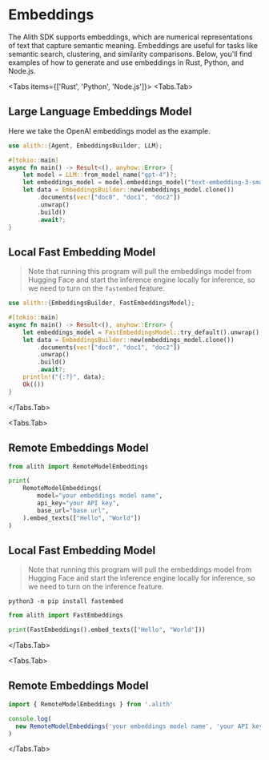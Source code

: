 
# Embeddings

The Alith SDK supports embeddings, which are numerical representations of text that capture semantic meaning. Embeddings are useful for tasks like semantic search, clustering, and similarity comparisons. Below, you'll find examples of how to generate and use embeddings in Rust, Python, and Node.js.

<Tabs items={['Rust', 'Python', 'Node.js']}>
  <Tabs.Tab>

## Large Language Embeddings Model

Here we take the OpenAI embeddings model as the example.

```rust
use alith::{Agent, EmbeddingsBuilder, LLM};

#[tokio::main]
async fn main() -> Result<(), anyhow::Error> {
    let model = LLM::from_model_name("gpt-4")?;
    let embeddings_model = model.embeddings_model("text-embedding-3-small");
    let data = EmbeddingsBuilder::new(embeddings_model.clone())
        .documents(vec!["doc0", "doc1", "doc2"])
        .unwrap()
        .build()
        .await?;
}
```

## Local Fast Embedding Model

> Note that running this program will pull the embeddings model from Hugging Face and start the inference engine locally for inference, so we need to turn on the `fastembed` feature.

```rust
use alith::{EmbeddingsBuilder, FastEmbeddingsModel};

#[tokio::main]
async fn main() -> Result<(), anyhow::Error> {
    let embeddings_model = FastEmbeddingsModel::try_default().unwrap();
    let data = EmbeddingsBuilder::new(embeddings_model.clone())
        .documents(vec!["doc0", "doc1", "doc2"])
        .unwrap()
        .build()
        .await?;
    println!("{:?}", data);
    Ok(())
}
```

  </Tabs.Tab>

  <Tabs.Tab>

## Remote Embeddings Model

```python
from alith import RemoteModelEmbeddings

print(
    RemoteModelEmbeddings(
        model="your embeddings model name",
        api_key="your API key",
        base_url="base url",
    ).embed_texts(["Hello", "World"])
)
```

## Local Fast Embedding Model

> Note that running this program will pull the embeddings model from Hugging Face and start the inference engine locally for inference, so we need to turn on the inference feature.

```shell
python3 -m pip install fastembed
```

```python
from alith import FastEmbeddings

print(FastEmbeddings().embed_texts(["Hello", "World"]))
```

  </Tabs.Tab>

  <Tabs.Tab>

## Remote Embeddings Model

```typescript
import { RemoteModelEmbeddings } from '.alith'

console.log(
  new RemoteModelEmbeddings('your embeddings model name', 'your API key', 'base url').embedTexts(['Hello', 'World']),
)
```

</Tabs.Tab>
</Tabs>
